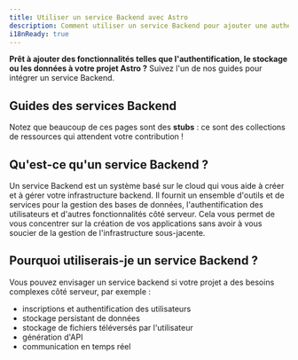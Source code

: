 ```yaml
---
title: Utiliser un service Backend avec Astro
description: Comment utiliser un service Backend pour ajouter une authentification, du stockage et des données
i18nReady: true
---
```


**Prêt à ajouter des fonctionnalités telles que l'authentification, le stockage ou les données à votre projet Astro ?** Suivez l'un de nos guides pour intégrer un service Backend.

## Guides des services Backend

<BackendGuidesNav />

Notez que beaucoup de ces pages sont des **stubs** : ce sont des collections de ressources qui attendent votre contribution !

## Qu'est-ce qu'un service Backend ?

Un service Backend est un système basé sur le cloud qui vous aide à créer et à gérer votre infrastructure backend. Il fournit un ensemble d'outils et de services pour la gestion des bases de données, l'authentification des utilisateurs et d'autres fonctionnalités côté serveur. Cela vous permet de vous concentrer sur la création de vos applications sans avoir à vous soucier de la gestion de l'infrastructure sous-jacente.

## Pourquoi utiliserais-je un service Backend ?

Vous pouvez envisager un service backend si votre projet a des besoins complexes côté serveur, par exemple :
- inscriptions et authentification des utilisateurs
- stockage persistant de données
- stockage de fichiers téléversés par l'utilisateur
- génération d'API
- communication en temps réel
